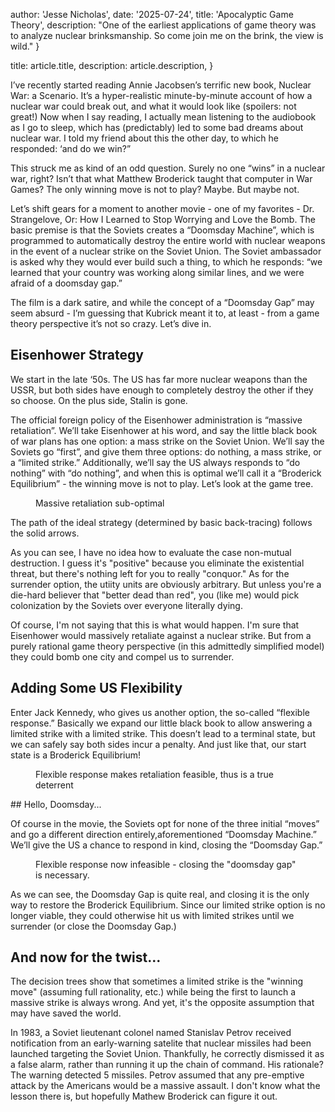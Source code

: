 
  author: 'Jesse Nicholas',
  date: '2025-07-24',
  title: 'Apocalyptic Game Theory',
  description:
    "One of the earliest applications of game theory was to analyze nuclear brinksmanship. So come join me on the brink, the view is wild."
}

  title: article.title,
  description: article.description,
}


I’ve recently started reading Annie Jacobsen’s terrific new book, Nuclear War: a Scenario. It’s a hyper-realistic minute-by-minute account of how a nuclear war could break out, and what it would look like (spoilers: not great!) Now when I say reading, I actually mean listening to the audiobook as I go to sleep, which has (predictably) led to some bad dreams about nuclear war. I told my friend about this the other day, to which he responded: ‘and do we win?”


This struck me as kind of an odd question. Surely no one “wins” in a nuclear war, right? Isn’t that what Matthew Broderick taught that computer in War Games? The only winning move is not to play? Maybe. But maybe not. 

Let’s shift gears for a moment to another movie - one of my favorites - Dr. Strangelove, Or: How I Learned to Stop Worrying and Love the Bomb. The basic premise is that the Soviets creates a “Doomsday Machine”, which is programmed to automatically destroy the entire world with nuclear weapons in the event of a nuclear strike on the Soviet Union. The Soviet ambassador is asked why they would ever build such a thing, to which he responds: “we learned that your country was working along similar lines, and we were afraid of a doomsday gap.” 

The film is a dark satire, and while the concept of a “Doomsday Gap” may seem absurd - I’m guessing that Kubrick meant it to, at least - from a game theory perspective it’s not so crazy. Let’s dive in. 
## Eisenhower Strategy

We start in the late ‘50s. The US has far more nuclear weapons than the USSR, but both sides have enough to completely destroy the other if they so choose. On the plus side, Stalin is gone. 

The official foreign policy of the Eisenhower administration is “massive retaliation”. We’ll take Eisenhower at his word, and say the little black book of war plans has one option: a mass strike on the Soviet Union. We’ll say the Soviets go “first”, and give them three options: do nothing, a mass strike, or a “limited strike.” Additionally, we’ll say the US always responds to “do nothing” with “do nothing”, and when this is optimal we’ll call it a “Broderick Equilibrium” - the winning move is not to play. Let’s look at the game tree. 
<figure>
<ThemeImage src={eisenhowerStrategy} darkSrc={darkEisenhowerStrategy} alt="" />
<figcaption style={{justifySelf:'center'}}>Massive retaliation sub-optimal</figcaption>
</figure>

The path of the ideal strategy (determined by basic back-tracing) follows the solid arrows.

As you can see, I have no idea how to evaluate the case non-mutual destruction. I guess it's "positive" because you eliminate the existential threat, but there's nothing left for you to really "conquor." As for the surrender option, the utiity units are obviously arbitrary. But unless you're a die-hard believer that "better dead than red", you (like me) would pick colonization by the Soviets over everyone literally dying. 

Of course, I'm not saying that this is what would happen. I'm sure that Eisenhower would massively retaliate against a nuclear strike. But from a purely rational game theory perspective (in this admittedly simplified model) they could bomb one city and compel us to surrender. 

## Adding Some US Flexibility 

Enter Jack Kennedy, who gives us another option, the so-called “flexible response.” Basically we expand our little black book to allow answering a limited strike with a limited strike. This doesn’t lead to a terminal state, but we can safely say both sides incur a penalty. And just like that, our start state is a Broderick Equilibrium! 

<figure>
<ThemeImage src={kennedyStrategy} darkSrc={darkKennedyStrategy} alt="" />
<figcaption style={{justifySelf:'center'}}>Flexible response makes retaliation feasible, thus is a true deterrent</figcaption>
</figure>
## Hello, Doomsday... 

Of course in the movie, the Soviets opt for none of the three initial “moves” and go a different direction entirely,aforementioned “Doomsday Machine.” We’ll give the US a chance to respond in kind, closing the “Doomsday Gap.” 

<figure>
<ThemeImage src={doomsdayStrategy} darkSrc={darkDoomsdayStrategy} alt="" />
<figcaption style={{justifySelf:'center'}}>Flexible response now infeasible - closing the "doomsday gap" is necessary.</figcaption>
</figure>
As we can see, the Doomsday Gap is quite real, and closing it is the only way to restore the Broderick Equilibrium. Since our limited strike option is no longer viable, they could otherwise hit us with limited strikes until we surrender (or close the Doomsday Gap.) 

## And now for the twist... 

The decision trees show that sometimes a limited strike is the "winning move" (assuming full rationality, etc.) while being the first to launch a massive strike is always wrong. And yet, it's the opposite assumption that may have saved the world. 

In 1983, a Soviet lieutenant colonel named Stanislav Petrov received notification from an early-warning satelite that nuclear missiles had been launched targeting the Soviet Union. Thankfully, he correctly dismissed it as a false alarm, rather than running it up the chain of command. His rationale? The warning detected 5 missiles. Petrov assumed that any pre-emptive attack by the Americans would be a massive assault. I don't know what the lesson there is, but hopefully Mathew Broderick can figure it out. 

